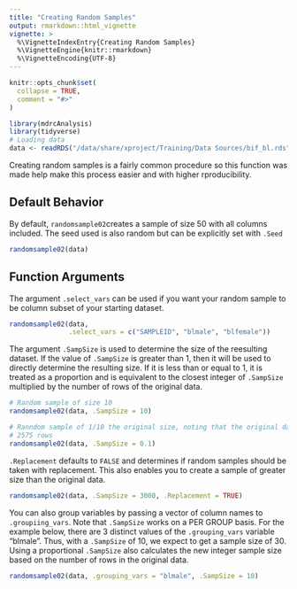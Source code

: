 ```yaml
---
title: "Creating Random Samples"
output: rmarkdown::html_vignette
vignette: >
  %\VignetteIndexEntry{Creating Random Samples}
  %\VignetteEngine{knitr::rmarkdown}
  %\VignetteEncoding{UTF-8}
---
```


```r
knitr::opts_chunk$set(
  collapse = TRUE,
  comment = "#>"
)
```

```r
library(mdrcAnalysis)
library(tidyverse)
# Loading data
data <- readRDS("/data/share/xproject/Training/Data Sources/bif_bl.rds")
```

Creating random samples is a fairly common procedure so this function was made 
help make this process easier and with higher rproducibility.

## Default Behavior

By default, `randomsample02`creates a sample of size 50 with all columns
included. The seed used is also random but can be explicitly set with `.Seed`

```r
randomsample02(data)
```

## Function Arguments

The argument `.select_vars` can be used if you want your random sample to be 
column subset of your starting dataset.
```r
randomsample02(data,
               .select_vars = c("SAMPLEID", "blmale", "blfemale"))
```

The argument `.SampSize` is used to determine the size of the reesulting
dataset. If the value of `.SampSize` is greater than 1, then it will be used to
directly determine the resulting size. If it is less than or equal to 1, it is
treated as a proportion and is equivalent to the closest integer of `.SampSize`
multiplied by the number of rows of the original data.

```r
# Random sample of size 10
randomsample02(data, .SampSize = 10)
```

```r
# Ranndom sample of 1/10 the original size, noting that the original data had 
# 2575 rows
randomsample02(data, .SampSize = 0.1)
```

`.Replacement` defaults to `FALSE` and determines if random samples should be
taken with replacement. This also enables you to create a sample of greater size
than the original data.
```r
randomsample02(data, .SampSize = 3000, .Replacement = TRUE)
```

You can also group variables by passing a vector of column names to
`.groupiing_vars`. Note that `.SampSize` works on a PER GROUP basis. For the
example below, there are 3 distinct values of the `.grouping_vars` variable
"blmale". Thus, with a `.SampSize` of 10, we expect to get a sample size of 30.
Using a proportional `.SampSize` also calculates the new integer sample size 
based on the number of rows in the original data.

```r
randomsample02(data, .grouping_vars = "blmale", .SampSize = 10)
```
